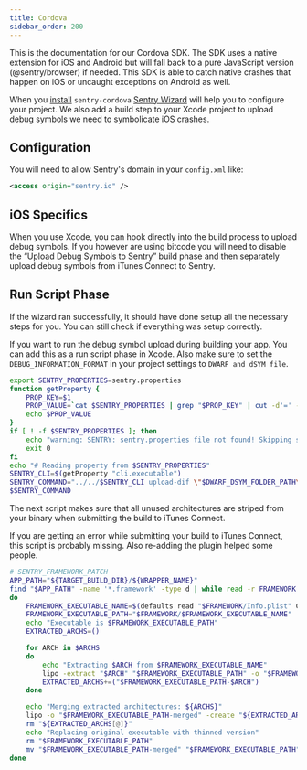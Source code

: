 ```yaml
---
title: Cordova
sidebar_order: 200
---
```


This is the documentation for our Cordova SDK. The SDK uses a native extension for iOS and Android but will fall back to a pure JavaScript version (@sentry/browser) if needed.
This SDK is able to catch native crashes that happen on iOS or uncaught exceptions on Android as well.

When you [install](/error-reporting/quickstart/?platform=cordova) `sentry-cordova`
[Sentry Wizard](https://github.com/getsentry/sentry-wizard) will help you to configure your project. We also add a build step to your Xcode project to upload debug symbols we need to symbolicate iOS crashes.

## Configuration

You will need to allow Sentry's domain in your `config.xml` like:

```xml
<access origin="sentry.io" />
```

## iOS Specifics

When you use Xcode, you can hook directly into the build process to upload debug symbols. If you however are using bitcode you will need to disable the “Upload Debug Symbols to Sentry” build phase and then separately upload debug symbols from iTunes Connect to Sentry.

## Run Script Phase

If the wizard ran successfully, it should have done setup all the necessary steps for you. You can still check if everything was setup correctly.

If you want to run the debug symbol upload during building your app. You can add this as a run script phase in Xcode. Also make sure to set the `DEBUG_INFORMATION_FORMAT` in your project settings to `DWARF and dSYM file`.

```bash
export SENTRY_PROPERTIES=sentry.properties
function getProperty {
    PROP_KEY=$1
    PROP_VALUE=`cat $SENTRY_PROPERTIES | grep "$PROP_KEY" | cut -d'=' -f2`
    echo $PROP_VALUE
}
if [ ! -f $SENTRY_PROPERTIES ]; then
    echo "warning: SENTRY: sentry.properties file not found! Skipping symbol upload."
    exit 0
fi
echo "# Reading property from $SENTRY_PROPERTIES"
SENTRY_CLI=$(getProperty "cli.executable")
SENTRY_COMMAND="../../$SENTRY_CLI upload-dif \"$DWARF_DSYM_FOLDER_PATH\""
$SENTRY_COMMAND
```

The next script makes sure that all unused architectures are striped from your binary when submitting the build to iTunes Connect.

If you are getting an error while submitting your build to iTunes Connect, this script is probably missing. Also re-adding the plugin helped some people.

```bash
# SENTRY_FRAMEWORK_PATCH
APP_PATH="${TARGET_BUILD_DIR}/${WRAPPER_NAME}"
find "$APP_PATH" -name '*.framework' -type d | while read -r FRAMEWORK
do
    FRAMEWORK_EXECUTABLE_NAME=$(defaults read "$FRAMEWORK/Info.plist" CFBundleExecutable)
    FRAMEWORK_EXECUTABLE_PATH="$FRAMEWORK/$FRAMEWORK_EXECUTABLE_NAME"
    echo "Executable is $FRAMEWORK_EXECUTABLE_PATH"
    EXTRACTED_ARCHS=()

    for ARCH in $ARCHS
    do
        echo "Extracting $ARCH from $FRAMEWORK_EXECUTABLE_NAME"
        lipo -extract "$ARCH" "$FRAMEWORK_EXECUTABLE_PATH" -o "$FRAMEWORK_EXECUTABLE_PATH-$ARCH"
        EXTRACTED_ARCHS+=("$FRAMEWORK_EXECUTABLE_PATH-$ARCH")
    done

    echo "Merging extracted architectures: ${ARCHS}"
    lipo -o "$FRAMEWORK_EXECUTABLE_PATH-merged" -create "${EXTRACTED_ARCHS[@]}"
    rm "${EXTRACTED_ARCHS[@]}"
    echo "Replacing original executable with thinned version"
    rm "$FRAMEWORK_EXECUTABLE_PATH"
    mv "$FRAMEWORK_EXECUTABLE_PATH-merged" "$FRAMEWORK_EXECUTABLE_PATH"
done
```
